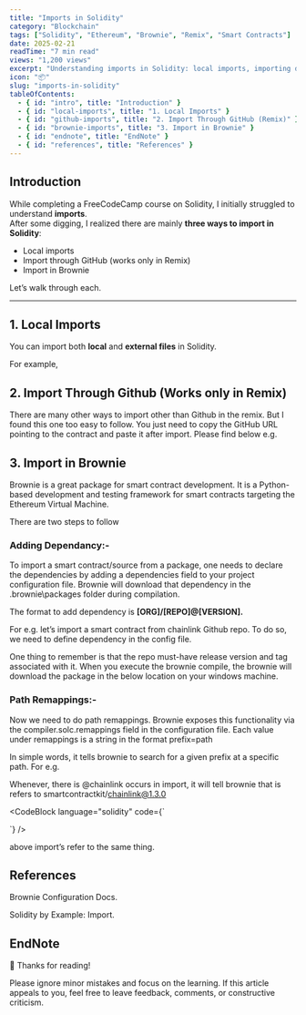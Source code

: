 ```yaml
---
title: "Imports in Solidity"
category: "Blockchain"
tags: ["Solidity", "Ethereum", "Brownie", "Remix", "Smart Contracts"]
date: 2025-02-21
readTime: "7 min read"
views: "1,200 views"
excerpt: "Understanding imports in Solidity: local imports, importing directly from GitHub, and handling dependencies in Brownie."
icon: "📦"
slug: "imports-in-solidity"
tableOfContents:
  - { id: "intro", title: "Introduction" }
  - { id: "local-imports", title: "1. Local Imports" }
  - { id: "github-imports", title: "2. Import Through GitHub (Remix)" }
  - { id: "brownie-imports", title: "3. Import in Brownie" }
  - { id: "endnote", title: "EndNote" }
  - { id: "references", title: "References" }
---
```


## Introduction

While completing a FreeCodeCamp course on Solidity, I initially struggled to understand **imports**.  
After some digging, I realized there are mainly **three ways to import in Solidity**:

- Local imports  
- Import through GitHub (works only in Remix)  
- Import in Brownie  

Let’s walk through each.

---

## 1. Local Imports

You can import both **local** and **external files** in Solidity.  

For example,

<ImageBlock src="/blogs/imports-in-solidity/1.png" alt="In Same Folder" height ={150}/>
<ImageBlock src="/blogs/imports-in-solidity/2.png" alt="In Different Folder" height ={150}/>


## 2. Import Through Github (Works only in Remix)

There are many other ways to import other than Github in the remix. But I found this one too easy to follow. 
You just need to copy the GitHub URL pointing to the contract and paste it after import. Please find below e.g.
<ImageBlock src="/blogs/imports-in-solidity/3.png" alt="" height ={150}/>

## 3. Import in Brownie
Brownie is a great package for smart contract development. It is a Python-based development and testing framework for smart contracts targeting the <LinkBlock href="https://docs.soliditylang.org/en/v0.6.0/introduction-to-smart-contracts.html#the-ethereum-virtual-machine">Ethereum Virtual Machine</LinkBlock>.

There are two steps to follow

### Adding Dependancy:-
To import a smart contract/source from a package, one needs to declare the dependencies by adding a dependencies field to your project configuration file. Brownie will download that dependency in the .brownie\packages folder during compilation.

The format to add dependency is **[ORG]/[REPO]@[VERSION].**

For e.g. let’s import a smart contract from chainlink Github repo. To do so, we need to define dependency in the config file.
<ImageBlock src="/blogs/imports-in-solidity/4.png" alt="dependancies" height ={150}/>

One thing to remember is that the repo must-have release version and tag associated with it. When you execute the brownie compile, the brownie will download the package in the below location on your windows machine.

### Path Remappings:-

Now we need to do path remappings. Brownie exposes this functionality via the compiler.solc.remappings field in the configuration file. Each value under remappings is a string in the format prefix=path

In simple words, it tells brownie to search for a given prefix at a specific path. For e.g.

<ImageBlock src="/blogs/imports-in-solidity/5.png" alt=""/>

Whenever, there is @chainlink occurs in import, it will tell brownie that is refers to smartcontractkit/chainlink@1.3.0

<CodeBlock language="solidity" code={`

`} />

above import’s refer to the same thing.

## References

<LinkBlock href="https://eth-brownie.readthedocs.io/en/stable/config.html">Brownie Configuration Docs</LinkBlock>.

<LinkBlock href="https://solidity-by-example.org/import">Solidity by Example: Import</LinkBlock>.


## EndNote

🙏 Thanks for reading!

<Callout type="info"> Please ignore minor mistakes and focus on the learning. If this article appeals to you, feel free to leave feedback, comments, or constructive criticism. </Callout>

